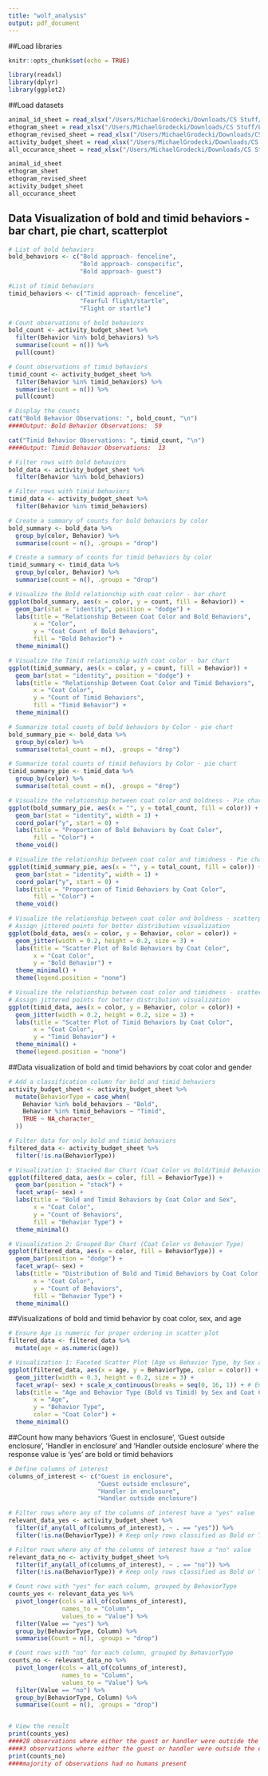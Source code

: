 ```yaml
---
title: "wolf_analysis"
output: pdf_document
---
```


##Load libraries
```r
knitr::opts_chunk$set(echo = TRUE)

library(readxl)
library(dplyr)
library(ggplot2)

```

##Load datasets
```r

animal_id_sheet = read_xlsx("/Users/MichaelGrodecki/Downloads/CS Stuff/LISA/Resources/wolf_analysis/Wolf_data-LISA.xlsx", sheet = "animal id")
ethogram_sheet = read_xlsx("/Users/MichaelGrodecki/Downloads/CS Stuff/LISA/Resources/wolf_analysis/Wolf_data-LISA.xlsx", sheet = "Ethogram")
ethogram_revised_sheet = read_xlsx("/Users/MichaelGrodecki/Downloads/CS Stuff/LISA/Resources/wolf_analysis/Wolf_data-LISA.xlsx", sheet = "Ethogram Revised")
activity_budget_sheet = read_xlsx("/Users/MichaelGrodecki/Downloads/CS Stuff/LISA/Resources/wolf_analysis/Wolf_data-LISA.xlsx", sheet = "activity budget")
all_occurance_sheet = read_xlsx("/Users/MichaelGrodecki/Downloads/CS Stuff/LISA/Resources/wolf_analysis/Wolf_data-LISA.xlsx", sheet = "all occurance")

animal_id_sheet
ethogram_sheet
ethogram_revised_sheet
activity_budget_sheet
all_occurance_sheet

```

## Data Visualization of bold and timid behaviors - bar chart, pie chart, scatterplot 
```r

# List of bold behaviors
bold_behaviors <- c("Bold approach- fenceline", 
                    "Bold approach- conspecific", 
                    "Bold approach- guest")

#List of timid behaviors
timid_behaviors <- c("Timid approach- fenceline",
                    "Fearful flight/startle",
                    "Flight or startle")

# Count observations of bold behaviors
bold_count <- activity_budget_sheet %>%
  filter(Behavior %in% bold_behaviors) %>%
  summarise(count = n()) %>%
  pull(count)

# Count observations of timid behaviors
timid_count <- activity_budget_sheet %>%
  filter(Behavior %in% timid_behaviors) %>%
  summarise(count = n()) %>%
  pull(count)

# Display the counts
cat("Bold Behavior Observations: ", bold_count, "\n")
####Output: Bold Behavior Observations:  59 

cat("Timid Behavior Observations: ", timid_count, "\n")
####Output: Timid Behavior Observations:  13 

# Filter rows with bold behaviors
bold_data <- activity_budget_sheet %>%
  filter(Behavior %in% bold_behaviors)

# Filter rows with timid behaviors
timid_data <- activity_budget_sheet %>%
  filter(Behavior %in% timid_behaviors)

# Create a summary of counts for bold behaviors by color
bold_summary <- bold_data %>%
  group_by(color, Behavior) %>%
  summarise(count = n(), .groups = "drop")

# Create a summary of counts for timid behaviors by color
timid_summary <- timid_data %>%
  group_by(color, Behavior) %>%
  summarise(count = n(), .groups = "drop")

# Visualize the Bold relationship with coat color - bar chart
ggplot(bold_summary, aes(x = color, y = count, fill = Behavior)) +
  geom_bar(stat = "identity", position = "dodge") +
  labs(title = "Relationship Between Coat Color and Bold Behaviors",
       x = "Color",
       y = "Coat Count of Bold Behaviors",
       fill = "Bold Behavior") +
  theme_minimal()

# Visualize the Timid relationship with coat color - bar chart
ggplot(timid_summary, aes(x = color, y = count, fill = Behavior)) +
  geom_bar(stat = "identity", position = "dodge") +
  labs(title = "Relationship Between Coat Color and Timid Behaviors",
       x = "Coat Color",
       y = "Count of Timid Behaviors",
       fill = "Timid Behavior") +
  theme_minimal()

# Summarize total counts of bold behaviors by Color - pie chart
bold_summary_pie <- bold_data %>%
  group_by(color) %>%
  summarise(total_count = n(), .groups = "drop")

# Summarize total counts of timid behaviors by Color - pie chart
timid_summary_pie <- timid_data %>%
  group_by(color) %>%
  summarise(total_count = n(), .groups = "drop")

# Visualize the relationship between coat color and boldness - Pie chart
ggplot(bold_summary_pie, aes(x = "", y = total_count, fill = color)) +
  geom_bar(stat = "identity", width = 1) +
  coord_polar("y", start = 0) +
  labs(title = "Proportion of Bold Behaviors by Coat Color",
       fill = "Color") +
  theme_void()

# Visualize the relationship between coat color and timidness - Pie chart
ggplot(timid_summary_pie, aes(x = "", y = total_count, fill = color)) +
  geom_bar(stat = "identity", width = 1) +
  coord_polar("y", start = 0) +
  labs(title = "Proportion of Timid Behaviors by Coat Color",
       fill = "Color") +
  theme_void()

# Visualize the relationship between coat color and boldness - scatterplot 
# Assign jittered points for better distribution visualization
ggplot(bold_data, aes(x = color, y = Behavior, color = color)) +
  geom_jitter(width = 0.2, height = 0.2, size = 3) +
  labs(title = "Scatter Plot of Bold Behaviors by Coat Color",
       x = "Coat Color",
       y = "Bold Behavior") +
  theme_minimal() +
  theme(legend.position = "none")

# Visualize the relationship between coat color and timidness - scatterplot 
# Assign jittered points for better distribution visualization
ggplot(timid_data, aes(x = color, y = Behavior, color = color)) +
  geom_jitter(width = 0.2, height = 0.2, size = 3) +
  labs(title = "Scatter Plot of Timid Behaviors by Coat Color",
       x = "Coat Color",
       y = "Timid Behavior") +
  theme_minimal() +
  theme(legend.position = "none")
```

##Data visualization of bold and timid behaviors by coat color and gender
```r
# Add a classification column for bold and timid behaviors
activity_budget_sheet <- activity_budget_sheet %>%
  mutate(BehaviorType = case_when(
    Behavior %in% bold_behaviors ~ "Bold",
    Behavior %in% timid_behaviors ~ "Timid",
    TRUE ~ NA_character_
  ))

# Filter data for only bold and timid behaviors
filtered_data <- activity_budget_sheet %>%
  filter(!is.na(BehaviorType))

# Visualization 1: Stacked Bar Chart (Coat Color vs Bold/Timid Behaviors)
ggplot(filtered_data, aes(x = color, fill = BehaviorType)) +
  geom_bar(position = "stack") +
  facet_wrap(~ sex) +
  labs(title = "Bold and Timid Behaviors by Coat Color and Sex",
       x = "Coat Color",
       y = "Count of Behaviors",
       fill = "Behavior Type") +
  theme_minimal()

# Visualization 2: Grouped Bar Chart (Coat Color vs Behavior Type)
ggplot(filtered_data, aes(x = color, fill = BehaviorType)) +
  geom_bar(position = "dodge") +
  facet_wrap(~ sex) +
  labs(title = "Distribution of Bold and Timid Behaviors by Coat Color and Sex",
       x = "Coat Color",
       y = "Count of Behaviors",
       fill = "Behavior Type") +
  theme_minimal()
```
##Visualizations of bold and timid behavior by coat color, sex, and age
```r
# Ensure Age is numeric for proper ordering in scatter plot
filtered_data <- filtered_data %>%
  mutate(age = as.numeric(age))

# Visualization 1: Faceted Scatter Plot (Age vs Behavior Type, by Sex and Coat Color)
ggplot(filtered_data, aes(x = age, y = BehaviorType, color = color)) +
  geom_jitter(width = 0.3, height = 0.2, size = 3) +
  facet_wrap(~ sex) + scale_x_continuous(breaks = seq(0, 16, 1)) + # Ensure all ages from 0 to 16 are shown
  labs(title = "Age and Behavior Type (Bold vs Timid) by Sex and Coat Color",
       x = "Age",
       y = "Behavior Type",
       color = "Coat Color") +
  theme_minimal()

```
##Count how many behaviors 'Guest in enclosure', 'Guest outside enclosure', 'Handler in enclosure' and 'Handler outside enclosure' where the response value is 'yes' are bold or timid behaviors
```r
# Define columns of interest
columns_of_interest <- c("Guest in enclosure", 
                         "Guest outside enclosure", 
                         "Handler in enclosure", 
                         "Handler outside enclosure")

# Filter rows where any of the columns of interest have a "yes" value
relevant_data_yes <- activity_budget_sheet %>%
  filter(if_any(all_of(columns_of_interest), ~ . == "yes")) %>%
  filter(!is.na(BehaviorType)) # Keep only rows classified as Bold or Timid

# Filter rows where any of the columns of interest have a "no" value
relevant_data_no <- activity_budget_sheet %>%
  filter(if_any(all_of(columns_of_interest), ~ . == "no")) %>%
  filter(!is.na(BehaviorType)) # Keep only rows classified as Bold or Timid

# Count rows with "yes" for each column, grouped by BehaviorType
counts_yes <- relevant_data_yes %>%
  pivot_longer(cols = all_of(columns_of_interest), 
               names_to = "Column", 
               values_to = "Value") %>%
  filter(Value == "yes") %>%
  group_by(BehaviorType, Column) %>%
  summarise(Count = n(), .groups = "drop")

# Count rows with "no" for each column, grouped by BehaviorType
counts_no <- relevant_data_no %>%
  pivot_longer(cols = all_of(columns_of_interest), 
               names_to = "Column", 
               values_to = "Value") %>%
  filter(Value == "no") %>%
  group_by(BehaviorType, Column) %>%
  summarise(Count = n(), .groups = "drop")


# View the result
print(counts_yes)
####28 observations where either the guest or handler were outside the enclosure and the wolf exhibited 'bold' behavior
####3 observations where either the guest or handler were outside the enclosure and the wolf ehibited 'timid' behavior
print(counts_no)
####majority of observations had no humans present 
```
